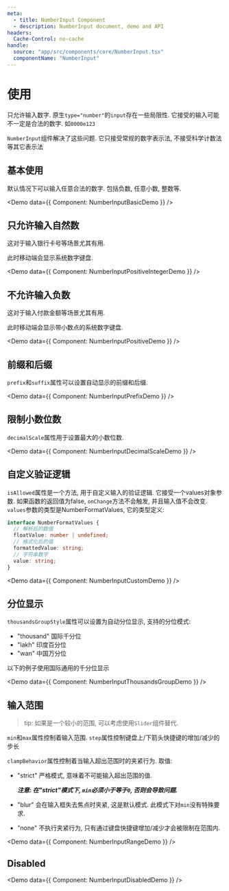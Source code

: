 ```yaml
---
meta:
  - title: NumberInput Component
  - description: NumberInput document, demo and API
headers:
  Cache-Control: no-cache
handle:
  source: "app/src/components/core/NumberInput.tsx"
  componentName: "NumberInput"
---
```



# 使用

只允许输入数字. 原生`type="number"`的`input`存在一些局限性. 它接受的输入可能不一定是合法的数字. 如`0000e123`

`NumberInput`组件解决了这些问题. 它只接受常规的数字表示法, 不接受科学计数法等其它表示法

## 基本使用

默认情况下可以输入任意合法的数字. 包括负数, 任意小数, 整数等.

<Demo data={{ Component: NumberInputBasicDemo }} />

## 只允许输入自然数

这对于输入银行卡号等场景尤其有用.

此时移动端会显示系统数字键盘.

<Demo data={{ Component: NumberInputPositiveIntegerDemo }} />

## 不允许输入负数

这对于输入付款金额等场景尤其有用.

此时移动端会显示带小数点的系统数字键盘.

<Demo data={{ Component: NumberInputPositiveDemo }} />

## 前缀和后缀

`prefix`和`suffix`属性可以设置自动显示的前缀和后缀.

<Demo data={{ Component: NumberInputPrefixDemo }} />

## 限制小数位数

`decimalScale`属性用于设置最大的小数位数.

<Demo data={{ Component: NumberInputDecimalScaleDemo }} />

## 自定义验证逻辑

`isAllowed`属性是一个方法, 用于自定义输入的验证逻辑. 它接受一个values对象参数. 如果函数的返回值为false, `onChange`方法不会触发, 并且输入值不会改变.
`values`参数的类型是NumberFormatValues, 它的类型定义:

```ts
interface NumberFormatValues {
  // 解析后的数值
  floatValue: number | undefined;
  // 格式化后的值
  formattedValue: string;
  // 字符串数字
  value: string;
}
```

<Demo data={{ Component: NumberInputCustomDemo }} />

## 分位显示

`thousandsGroupStyle`属性可以设置为自动分位显示, 支持的分位模式:

- "thousand" 国际千分位
- "lakh" 印度百分位
- "wan" 中国万分位

以下的例子使用国际通用的千分位显示

<Demo data={{ Component: NumberInputThousandsGroupDemo }} />

## 输入范围

> tip: 如果是一个较小的范围, 可以考虑使用`Slider`组件替代.

`min`和`max`属性控制着输入范围. `step`属性控制键盘上/下箭头快捷键的增加/减少的步长

`clampBehavior`属性控制着当输入超出范围时的夹紧行为. 取值:

- "strict" 严格模式, 意味着不可能输入超出范围的值.

  **_注意: 在"strict"模式下, `min`必须小于等于`0`, 否则会导致问题._**

- "blur" 会在输入框失去焦点时夹紧, 这是默认模式. 此模式下对`min`没有特殊要求.
- "none" 不执行夹紧行为, 只有通过键盘快捷键增加/减少才会被限制在范围内.

<Demo data={{ Component: NumberInputRangeDemo }} />

## Disabled

<Demo data={{ Component: NumberInputDisabledDemo }} />
